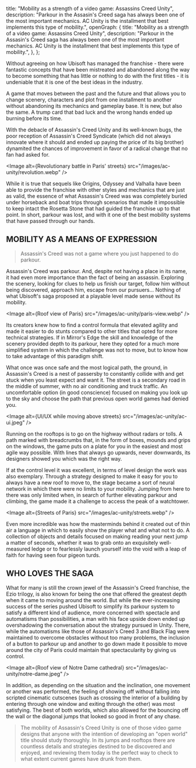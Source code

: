   title: "Mobility as a strength of a video game: Assassins Creed Unity",
  description:
    "Parkour in the Assasin's Creed saga has always been one of the most important mechanics. AC Unity is the installment that best implements this type of mobility.",
  openGraph: {
    title: "Mobility as a strength of a video game: Assassins Creed Unity",
    description:
      "Parkour in the Assasin's Creed saga has always been one of the most important mechanics. AC Unity is the installment that best implements this type of mobility.",
  },
};

Without agreeing on how Ubisoft has managed the franchise - there were fantastic concepts that have been mistreated and abandoned along the way to become something that has little or nothing to do with the first titles - it is undeniable that it is one of the best ideas in the industry.

A game that moves between the past and the future and that allows you to change scenery, characters and plot from one installment to another without abandoning its mechanics and gameplay base.
It is new, but also the same.
A trump card that bad luck and the wrong hands ended up burning before its time.

With the debacle of Assassin's Creed Unity and its well-known bugs, the poor reception of Assassin's Creed Syndicate
(which did not always innovate where it should and ended up paying the price of its big brother)
dynamited the chances of improvement in favor of a radical change that no fan had asked for.

<Image
  alt={<span>Revolutionary battle in Paris' streets</span>}
  src="/images/ac-unity/revolution.webp"
/>

While it is true that sequels like Origins, Odyssey and Valhalla have been able to provide the franchise with other styles and mechanics that are just as valid,
the essence of what Assassin's Creed was was completely buried under horseback and boat trips through scenarios that made it impossible to keep intact the Rosetta Stone that had guided the franchise up to that point.
In short, parkour was lost, and with it one of the best mobility systems that have passed through our hands.

## MOBILITY AS A MEANS OF EXPRESSION

> Assassin's Creed was not a game where you just happened to do parkour.

Assassin's Creed was parkour. And, despite not having a place in its name, it had even more importance than the fact of being an assassin.
Exploring the scenery, looking for clues to help us finish our target,
follow him without being discovered, approach him, escape from our pursuers...
Nothing of what Ubisoft's saga proposed at a playable level made sense without its mobility.

<Image
  alt={<span>Roof view of Paris</span>}
  src="/images/ac-unity/paris-view.webp"
/>

Its creators knew how to find a control formula that elevated agility and made it easier to do stunts compared to other titles that opted for more technical strategies.
If in Mirror's Edge the skill and knowledge of the scenery provided depth to its parkour, here they opted for a much more simplified system in which the challenge was not to move,
but to know how to take advantage of this paradigm shift.

What once was once safe and the most logical path, the ground, in Assassin's Creed is a nest of passersby to constantly collide with and get stuck when you least expect and want it.
The street is a secondary road in the middle of summer, with no air conditioning and truck traffic.
An uncomfortable option (in good conscience) focused on making you look up to the sky and choose the path that previous open world games had denied you.

<Image
  alt={<span>UI/UX while moving above streets</span>}
  src="/images/ac-unity/ac-ui.jpeg"
/>

Running on the rooftops is to go on the highway without radars or tolls.
A path marked with breadcrumbs that, in the form of boxes, mounds and grips on the windows, the game puts on a plate for you in the easiest and most agile way possible.
With lines that always go upwards, never downwards, its designers showed you which was the right way.

If at the control level it was excellent, in terms of level design the work was also exemplary.
Through a strategy designed to make it easy for you to always have a new roof to move to, the stage became a sort of neural network in which there were no limits to your mobility.
Jumping from here to there was only limited when, in search of further elevating parkour and climbing, the game made it a challenge to access the peak of a watchtower.

<Image
  alt={<span>Streets of Paris</span>}
  src="/images/ac-unity/streets.webp"
/>

Even more incredible was how the masterminds behind it created out of thin air a language in which to easily show the player what and what not to do.
A collection of objects and details focused on making reading your next jump a matter of seconds,
whether it was to grab onto an exquisitely well-measured ledge or to fearlessly launch yourself into the void with a leap of faith for having seen four pigeon turds.

## WHO LOVES THE SAGA

What for many is still the crown jewel of the Assassin's Creed franchise, the Ezio trilogy, is also known for being the one that offered the greatest depth when it came to moving around the world.
But while the ever-increasing success of the series pushed Ubisoft to simplify its parkour system to satisfy a different kind of audience,
more concerned with spectacle and automatisms than possibilities, a man with his face upside down ended up overshadowing the conversation about the strategy pursued in Unity.
There, while the automatisms like those of Assassin's Creed 3 and Black Flag were maintained to overcome obstacles without too many problems,
the inclusion of a button to parkour up and another to go down made it possible to move around the city of Paris could maintain that spectacularity by giving us control.

<Image
  alt={<span>Roof view of Notre Dame cathedral</span>}
  src="/images/ac-unity/notre-dame.jpeg"
/>

In addition, as depending on the situation and the inclination, one movement or another was performed, the feeling of showing off without falling into scripted cinematic cutscenes
(such as crossing the interior of a building by entering through one window and exiting through the other) was most satisfying.
The best of both worlds, which also allowed for the bouncing off the wall or the diagonal jumps that looked so good in front of any chase.

> The mobility of Assassin's Creed Unity is one of those video game designs that anyone with the intention of developing an "open world" title should study thoroughly.
> In its jumps and rooftops there are countless details and strategies destined to be discovered and enjoyed,
> and reviewing them today is the perfect way to check to what extent current games have drunk from them.
